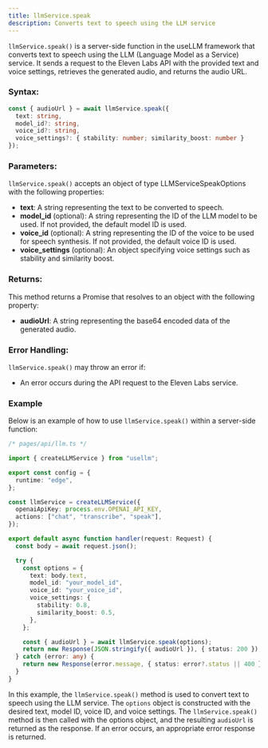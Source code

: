 ```yaml
---
title: llmService.speak
description: Converts text to speech using the LLM service
---
```


`llmService.speak()` is a server-side function in the useLLM framework that converts text to speech using the LLM (Language Model as a Service) service. It sends a request to the Eleven Labs API with the provided text and voice settings, retrieves the generated audio, and returns the audio URL.

### Syntax:

```typescript
const { audioUrl } = await llmService.speak({
  text: string,
  model_id?: string,
  voice_id?: string,
  voice_settings?: { stability: number; similarity_boost: number }
});
```

### Parameters:

`llmService.speak()` accepts an object of type LLMServiceSpeakOptions with the following properties:

- **text**: A string representing the text to be converted to speech.
- **model_id** (optional): A string representing the ID of the LLM model to be used. If not provided, the default model ID is used.
- **voice_id** (optional): A string representing the ID of the voice to be used for speech synthesis. If not provided, the default voice ID is used.
- **voice_settings** (optional): An object specifying voice settings such as stability and similarity boost.

### Returns:

This method returns a Promise that resolves to an object with the following property:

- **audioUrl**: A string representing the base64 encoded data of the generated audio.

### Error Handling:

`llmService.speak()` may throw an error if:

- An error occurs during the API request to the Eleven Labs service.

### Example

Below is an example of how to use `llmService.speak()` within a server-side function:

```typescript
/* pages/api/llm.ts */

import { createLLMService } from "usellm";

export const config = {
  runtime: "edge",
};

const llmService = createLLMService({
  openaiApiKey: process.env.OPENAI_API_KEY,
  actions: ["chat", "transcribe", "speak"],
});

export default async function handler(request: Request) {
  const body = await request.json();

  try {
    const options = {
      text: body.text,
      model_id: "your_model_id",
      voice_id: "your_voice_id",
      voice_settings: {
        stability: 0.8,
        similarity_boost: 0.5,
      },
    };

    const { audioUrl } = await llmService.speak(options);
    return new Response(JSON.stringify({ audioUrl }), { status: 200 });
  } catch (error: any) {
    return new Response(error.message, { status: error?.status || 400 });
  }
}

```

In this example, the `llmService.speak()` method is used to convert text to speech using the LLM service. The `options` object is constructed with the desired text, model ID, voice ID, and voice settings. The `llmService.speak()` method is then called with the options object, and the resulting `audioUrl` is returned as the response. If an error occurs, an appropriate error response is returned.